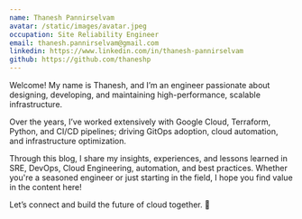 ```yaml
---
name: Thanesh Pannirselvam
avatar: /static/images/avatar.jpeg
occupation: Site Reliability Engineer
email: thanesh.pannirselvam@gmail.com
linkedin: https://www.linkedin.com/in/thanesh-pannirselvam
github: https://github.com/thaneshp
---
```


Welcome! My name is Thanesh, and I’m an engineer passionate about designing, developing, and maintaining high-performance, scalable infrastructure.

Over the years, I’ve worked extensively with Google Cloud, Terraform, Python, and CI/CD pipelines; driving GitOps adoption, cloud automation, and infrastructure optimization.

Through this blog, I share my insights, experiences, and lessons learned in SRE, DevOps, Cloud Engineering, automation, and best practices. Whether you're a seasoned engineer or just starting in the field, I hope you find value in the content here!

Let’s connect and build the future of cloud together. 🚀
